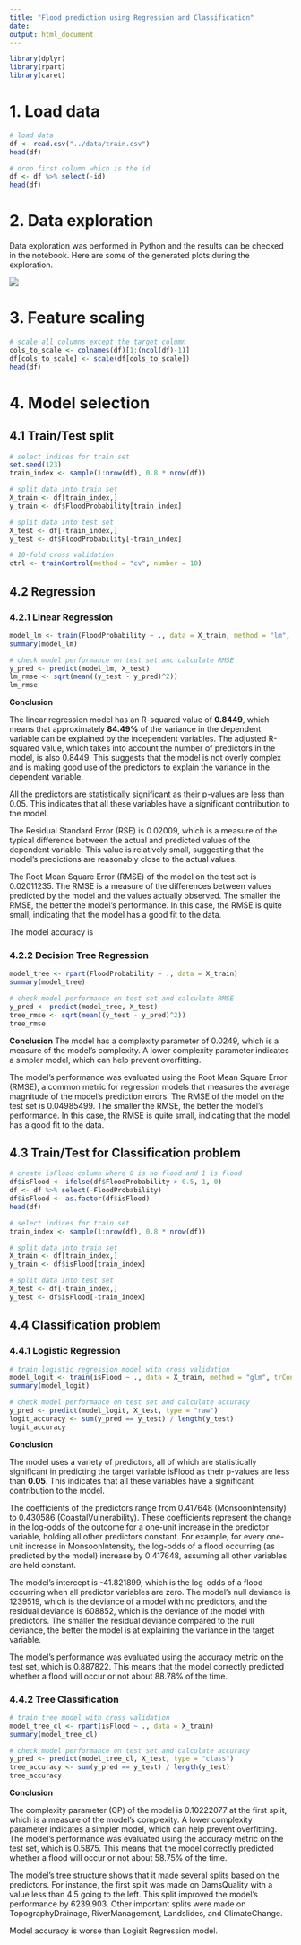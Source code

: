```yaml
---
title: "Flood prediction using Regression and Classification"
date: 
output: html_document
---
```


```r
library(dplyr)
library(rpart)
library(caret)
```

# 1. Load data

```r
# load data
df <- read.csv("../data/train.csv")
head(df)
```

```r
# drop first column which is the id
df <- df %>% select(-id)
head(df)
```

# 2. Data exploration

Data exploration was performed in Python and the results can be checked in the notebook. Here are some of the generated plots during the exploration.

![](../images/histograms_numerical_features.png)

# 3. Feature scaling

```r
# scale all columns except the target column
cols_to_scale <- colnames(df)[1:(ncol(df)-1)]
df[cols_to_scale] <- scale(df[cols_to_scale])
head(df)
```

# 4. Model selection

## 4.1 Train/Test split

```r
# select indices for train set
set.seed(123)
train_index <- sample(1:nrow(df), 0.8 * nrow(df))

# split data into train set
X_train <- df[train_index,]
y_train <- df$FloodProbability[train_index]

# split data into test set
X_test <- df[-train_index,]
y_test <- df$FloodProbability[-train_index]
```

```r
# 10-fold cross validation
ctrl <- trainControl(method = "cv", number = 10)
```

## 4.2 Regression

### 4.2.1 Linear Regression

```r
model_lm <- train(FloodProbability ~ ., data = X_train, method = "lm", trControl = ctrl)
summary(model_lm)
```

```r
# check model performance on test set anc calculate RMSE
y_pred <- predict(model_lm, X_test)
lm_rmse <- sqrt(mean((y_test - y_pred)^2))
lm_rmse
```

**Conclusion**

The linear regression model has an R-squared value of **0.8449**, which means that approximately **84.49%** of the variance in the dependent variable can be explained by the independent variables. The adjusted R-squared value, which takes into account the number of predictors in the model, is also 0.8449. This suggests that the model is not overly complex and is making good use of the predictors to explain the variance in the dependent variable.

All the predictors are statistically significant as their p-values are less than 0.05. This indicates that all these variables have a significant contribution to the model.

The Residual Standard Error (RSE) is 0.02009, which is a measure of the typical difference between the actual and predicted values of the dependent variable. This value is relatively small, suggesting that the model's predictions are reasonably close to the actual values.

The Root Mean Square Error (RMSE) of the model on the test set is 0.02011235. The RMSE is a measure of the differences between values predicted by the model and the values actually observed. The smaller the RMSE, the better the model's performance. In this case, the RMSE is quite small, indicating that the model has a good fit to the data.

The model accuracy is 

### 4.2.2 Decision Tree Regression

```r
model_tree <- rpart(FloodProbability ~ ., data = X_train)
summary(model_tree)
```

```r
# check model performance on test set and calculate RMSE
y_pred <- predict(model_tree, X_test)
tree_rmse <- sqrt(mean((y_test - y_pred)^2))
tree_rmse
```

**Conclusion**
The model has a complexity parameter of 0.0249, which is a measure of the model's complexity. A lower complexity parameter indicates a simpler model, which can help prevent overfitting.

The model's performance was evaluated using the Root Mean Square Error (RMSE), a common metric for regression models that measures the average magnitude of the model's prediction errors. The RMSE of the model on the test set is 0.04985499. The smaller the RMSE, the better the model's performance. In this case, the RMSE is quite small, indicating that the model has a good fit to the data. 


## 4.3 Train/Test for Classification problem

```r
# create isFlood column where 0 is no flood and 1 is flood
df$isFlood <- ifelse(df$FloodProbability > 0.5, 1, 0)
df <- df %>% select(-FloodProbability)
df$isFlood <- as.factor(df$isFlood)
head(df)
```

```r
# select indices for train set
train_index <- sample(1:nrow(df), 0.8 * nrow(df))

# split data into train set
X_train <- df[train_index,]
y_train <- df$isFlood[train_index]

# split data into test set
X_test <- df[-train_index,]
y_test <- df$isFlood[-train_index]
```

## 4.4 Classification problem

### 4.4.1 Logistic Regression

```r
# train logistic regression model with cross validation
model_logit <- train(isFlood ~ ., data = X_train, method = "glm", trControl = ctrl, family = "binomial")
summary(model_logit)
```

```r
# check model performance on test set and calculate accuracy
y_pred <- predict(model_logit, X_test, type = "raw")
logit_accuracy <- sum(y_pred == y_test) / length(y_test)
logit_accuracy
```

**Conclusion**

The model uses a variety of predictors, all of which are statistically significant in predicting the target variable isFlood as their p-values are less than **0.05**. This indicates that all these variables have a significant contribution to the model.

The coefficients of the predictors range from 0.417648 (MonsoonIntensity) to 0.430586 (CoastalVulnerability). These coefficients represent the change in the log-odds of the outcome for a one-unit increase in the predictor variable, holding all other predictors constant. For example, for every one-unit increase in MonsoonIntensity, the log-odds of a flood occurring (as predicted by the model) increase by 0.417648, assuming all other variables are held constant.

The model's intercept is -41.821899, which is the log-odds of a flood occurring when all predictor variables are zero.
The model's null deviance is 1239519, which is the deviance of a model with no predictors, and the residual deviance is 608852, which is the deviance of the model with predictors. The smaller the residual deviance compared to the null deviance, the better the model is at explaining the variance in the target variable.

The model's performance was evaluated using the accuracy metric on the test set, which is 0.887822. This means that the model correctly predicted whether a flood will occur or not about 88.78% of the time.

### 4.4.2 Tree Classification

```r
# train tree model with cross validation
model_tree_cl <- rpart(isFlood ~ ., data = X_train)
summary(model_tree_cl)
```

```r
# check model performance on test set and calculate accuracy
y_pred <- predict(model_tree_cl, X_test, type = "class")
tree_accuracy <- sum(y_pred == y_test) / length(y_test)
tree_accuracy
```

**Conclusion**

The complexity parameter (CP) of the model is 0.10222077 at the first split, which is a measure of the model's complexity. A lower complexity parameter indicates a simpler model, which can help prevent overfitting. The model's performance was evaluated using the accuracy metric on the test set, which is 0.5875. This means that the model correctly predicted whether a flood will occur or not about 58.75% of the time.

The model's tree structure shows that it made several splits based on the predictors. For instance, the first split was made on DamsQuality with a value less than 4.5 going to the left. This split improved the model's performance by 6239.903. Other important splits were made on TopographyDrainage, RiverManagement, Landslides, and ClimateChange.

Model accuracy is worse than Logisit Regression model.